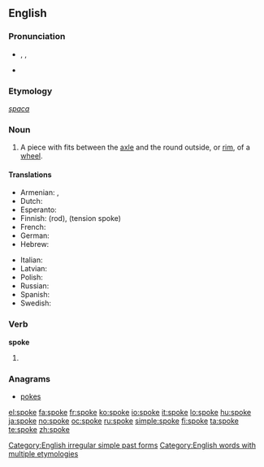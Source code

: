 {{also|spöke}}
==English==

{{rank|idea|reached|appeared|461|spoke|strange|force|character}}

===Pronunciation===
* {{enPR|spōk}}, {{IPA|/spəʊk/}}, {{SAMPA|/sp@Uk/}}
* {{audio|en-us-spoke.ogg|Audio (US)}}
*: {{rhymes|əʊk}}

===Etymology===
{{etyl|ang}} ''[[spaca]]''

===Noun===
{{wikipedia}}
{{en-noun}}

# A piece with fits between the [[axle]] and the round outside, or [[rim]], of a [[wheel]].

====Translations====
{{trans-top|part of a wheel}}
* Armenian: {{t|hy|անվաճաղ|tr=anvač̣aġ|sc=Armn}},  {{t|hy|ճաղ|tr=č̣aġ|sc=Armn}}
* Dutch: {{t+|nl|spaak|m|f}}
* Esperanto: {{t-|eo|spoko|xs=Esperanto}}
* Finnish: {{t+|fi|puola}} (rod), {{t+|fi|pinna}} (tension spoke)
* French: {{t+|fr|rayon|m}}
* German: {{t+|de|Speiche}}
* Hebrew: {{t|he|זק|m|sc=Hebr}}
{{trans-mid}}
* Italian: {{t-|it|raggio}}
* Latvian: {{t|lv|spieķis|m|xs=Latvian}}
* Polish: {{t-|pl|szprycha|f}}
* Russian: {{t|ru|спица|f|tr=spíca|sc=Cyrl}}
* Spanish: {{t+|es|rayo|m}}
* Swedish: {{t|sv|eker}}
{{trans-bottom}}

===Verb===
'''spoke'''

# {{simple past of|[[speak]]}}
<!--these belong on the page for "speak"

====Translations====
* Dutch: [[sprak]], [[spraken]]
* Finnish: {{t-|fi|puhui}}
* Hebrew: [[דיבר]] (diber)-->

===Anagrams===
* [[pokes]]

[[Category:English irregular simple past forms]]
[[Category:English words with multiple etymologies]]

[[el:spoke]]
[[fa:spoke]]
[[fr:spoke]]
[[ko:spoke]]
[[io:spoke]]
[[it:spoke]]
[[lo:spoke]]
[[hu:spoke]]
[[ja:spoke]]
[[no:spoke]]
[[oc:spoke]]
[[ru:spoke]]
[[simple:spoke]]
[[fi:spoke]]
[[ta:spoke]]
[[te:spoke]]
[[zh:spoke]]